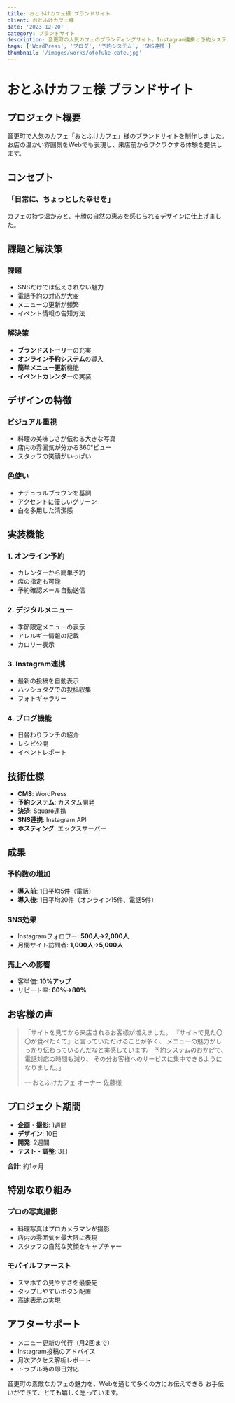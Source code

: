 ```yaml
---
title: おとふけカフェ様 ブランドサイト
client: おとふけカフェ様
date: '2023-12-20'
category: ブランドサイト
description: 音更町の人気カフェのブランディングサイト。Instagram連携と予約システムで集客力UP。
tags: ['WordPress', 'ブログ', '予約システム', 'SNS連携']
thumbnail: '/images/works/otofuke-cafe.jpg'
---
```


# おとふけカフェ様 ブランドサイト

## プロジェクト概要

音更町で人気のカフェ「おとふけカフェ」様のブランドサイトを制作しました。
お店の温かい雰囲気をWebでも表現し、来店前からワクワクする体験を提供します。

## コンセプト

### 「日常に、ちょっとした幸せを」

カフェの持つ温かみと、十勝の自然の恵みを感じられるデザインに仕上げました。

## 課題と解決策

### 課題
- SNSだけでは伝えきれない魅力
- 電話予約の対応が大変
- メニューの更新が頻繁
- イベント情報の告知方法

### 解決策
- **ブランドストーリー**の充実
- **オンライン予約システム**の導入
- **簡単メニュー更新**機能
- **イベントカレンダー**の実装

## デザインの特徴

### ビジュアル重視
- 料理の美味しさが伝わる大きな写真
- 店内の雰囲気が分かる360°ビュー
- スタッフの笑顔がいっぱい

### 色使い
- ナチュラルブラウンを基調
- アクセントに優しいグリーン
- 白を多用した清潔感

## 実装機能

### 1. オンライン予約
- カレンダーから簡単予約
- 席の指定も可能
- 予約確認メール自動送信

### 2. デジタルメニュー
- 季節限定メニューの表示
- アレルギー情報の記載
- カロリー表示

### 3. Instagram連携
- 最新の投稿を自動表示
- ハッシュタグでの投稿収集
- フォトギャラリー

### 4. ブログ機能
- 日替わりランチの紹介
- レシピ公開
- イベントレポート

## 技術仕様

- **CMS**: WordPress
- **予約システム**: カスタム開発
- **決済**: Square連携
- **SNS連携**: Instagram API
- **ホスティング**: エックスサーバー

## 成果

### 予約数の増加
- **導入前**: 1日平均5件（電話）
- **導入後**: 1日平均20件（オンライン15件、電話5件）

### SNS効果
- Instagramフォロワー: **500人→2,000人**
- 月間サイト訪問者: **1,000人→5,000人**

### 売上への影響
- 客単価: **10%アップ**
- リピート率: **60%→80%**

## お客様の声

> 「サイトを見てから来店されるお客様が増えました。
> 『サイトで見た〇〇が食べたくて』と言っていただけることが多く、
> メニューの魅力がしっかり伝わっているんだなと実感しています。
> 予約システムのおかげで、電話対応の時間も減り、
> その分お客様へのサービスに集中できるようになりました。」
> 
> — おとふけカフェ オーナー 佐藤様

## プロジェクト期間

- **企画・撮影**: 1週間
- **デザイン**: 10日
- **開発**: 2週間
- **テスト・調整**: 3日

**合計**: 約1ヶ月

## 特別な取り組み

### プロの写真撮影
- 料理写真はプロカメラマンが撮影
- 店内の雰囲気を最大限に表現
- スタッフの自然な笑顔をキャプチャー

### モバイルファースト
- スマホでの見やすさを最優先
- タップしやすいボタン配置
- 高速表示の実現

## アフターサポート

- メニュー更新の代行（月2回まで）
- Instagram投稿のアドバイス
- 月次アクセス解析レポート
- トラブル時の即日対応

音更町の素敵なカフェの魅力を、Webを通じて多くの方にお伝えできる
お手伝いができて、とても嬉しく思っています。
